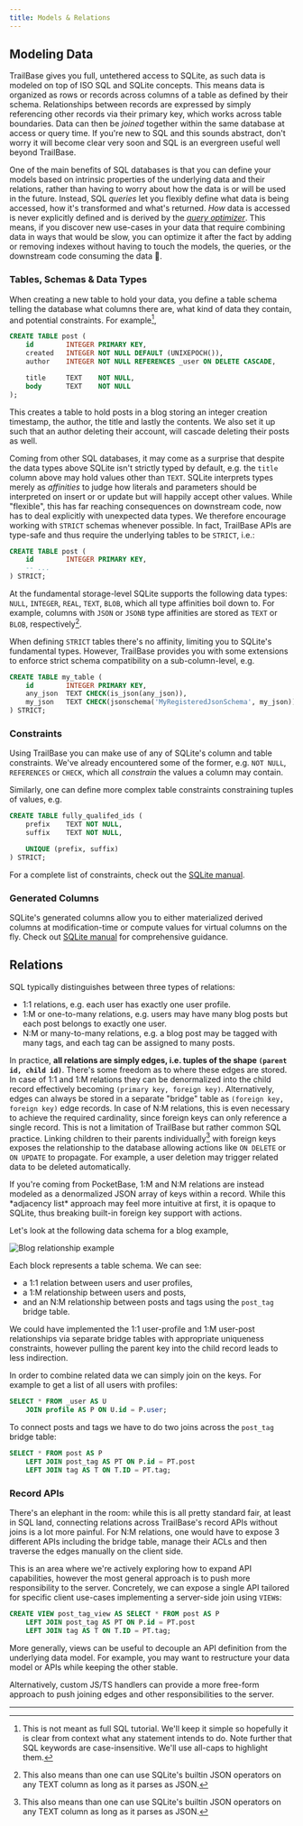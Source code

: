 ```yaml
---
title: Models & Relations
---
```




## Modeling Data

TrailBase gives you full, untethered access to SQLite, as such data is modeled
on top of ISO SQL and SQLite concepts.
This means data is organized as rows or records across columns of a table as
defined by their schema.
Relationships between records are expressed by simply referencing other records
via their primary key, which works across table boundaries.
Data can then be *joined* together within the same database at access or query
time.
If you're new to SQL and this sounds abstract, don't worry it will become clear
very soon and SQL is an evergreen useful well beyond TrailBase.

One of the main benefits of SQL databases is that you can define your models
based on intrinsic properties of the underlying data and their relations,
rather than having to worry about how the data is or will be used in the future.
Instead, SQL *queries* let you flexibly define what data is being accessed, how
it's transformed and what's returned.
*How* data is accessed is never explicitly defined and is derived by the
[*query optimizer*](https://sqlite.org/optoverview.html).
This means, if you discover new use-cases in your data that require combining
data in ways that would be slow, you can optimize it after the fact by adding
or removing indexes without having to touch the models, the queries, or the
downstream code consuming the data 🎉.

### Tables, Schemas & Data Types

When creating a new table to hold your data, you define a table schema telling
the database what columns there are, what kind of data they contain, and
potential constraints.
For example[^1],

```sql
CREATE TABLE post (
    id        INTEGER PRIMARY KEY,
    created   INTEGER NOT NULL DEFAULT (UNIXEPOCH()),
    author    INTEGER NOT NULL REFERENCES _user ON DELETE CASCADE,

    title     TEXT    NOT NULL,
    body      TEXT    NOT NULL
);
```

This creates a table to hold posts in a blog storing an integer creation
timestamp, the author, the title and lastly the contents.
We also set it up such that an author deleting their account, will cascade
deleting their posts as well.

Coming from other SQL databases, it may come as a surprise that despite the
data types above SQLite isn't strictly typed by default, e.g. the `title`
column above may hold values other than `TEXT`.
SQLite interprets types merely as *affinities* to judge how literals and
parameters should be interpreted on insert or or update but will happily accept
other values.
While "flexible", this has far reaching consequences on downstream code, now
has to deal explicitly with unexpected data types.
We therefore encourage working with `STRICT` schemas whenever possible.
In fact, TrailBase APIs are type-safe and thus require the underlying tables to
be `STRICT`, i.e.:

```sql {4}
CREATE TABLE post (
    id        INTEGER PRIMARY KEY,
    -- ...
) STRICT;
```

At the fundamental storage-level SQLite supports the following data types:
`NULL`, `INTEGER`, `REAL`, `TEXT`, `BLOB`, which all type affinities boil down
to.
For example, columns with `JSON` or `JSONB` type affinities are stored as
`TEXT` or `BLOB`, respectively[^2].

When defining `STRICT` tables there's no affinity, limiting you to SQLite's
fundamental types.
However, TrailBase provides you with some extensions to enforce strict schema
compatibility on a sub-column-level, e.g.

```sql {3-4}
CREATE TABLE my_table (
    id        INTEGER PRIMARY KEY,
    any_json  TEXT CHECK(is_json(any_json)),
    my_json   TEXT CHECK(jsonschema('MyRegisteredJsonSchema', my_json))
) STRICT;
```

### Constraints

Using TrailBase you can make use of any of SQLite's column and table
constraints.
We've already encountered some of the former, e.g. `NOT NULL`, `REFERENCES` or
`CHECK`, which all *constrain* the values a column may contain.

Similarly, one can define more complex table constraints constraining tuples of
values, e.g.

```sql {5}
CREATE TABLE fully_qualifed_ids (
    prefix    TEXT NOT NULL,
    suffix    TEXT NOT NULL,

    UNIQUE (prefix, suffix)
) STRICT;
```

For a complete list of constraints, check out the
[SQLite manual](https://www.sqlite.org/lang_createtable.html).

### Generated Columns

SQLite's generated columns allow you to either materialized derived columns at
modification-time or compute values for virtual columns on the fly. Check out
[SQLite manual](https://www.sqlite.org/lang_createtable.html) for comprehensive
guidance.


## Relations

SQL typically distinguishes between three types of relations:

* 1:1 relations, e.g. each user has exactly one user profile.
* 1:M or one-to-many relations, e.g. users may have many blog posts but each
  post belongs to exactly one user.
* N:M or many-to-many relations, e.g. a blog post may be tagged with many
  tags, and each tag can be assigned to many posts.

In practice, **all relations are simply edges, i.e. tuples of the shape
`(parent id, child id)`**.
There's some freedom as to where these edges are stored. In case of 1:1 and 1:M
relations they can be denormalized into the child record effectively becoming
`(primary key, foreign key)`.
Alternatively, edges can always be stored in a separate "bridge" table as
`(foreign key, foreign key)` edge records.
In case of N:M relations, this is even necessary to achieve the required
cardinality, since foreign keys can only reference a single record.
This is not a limitation of TrailBase but rather common SQL practice.
Linking children to their parents individually[^2] with foreign keys exposes
the relationship to the database allowing actions like `ON DELETE` or `ON
UPDATE` to propagate.
For example, a user deletion may trigger related data to be deleted
automatically.

<Aside type="note" title="PocketBase">
If you're coming from PocketBase, 1:M and N:M relations are instead modeled as
a denormalized JSON array of keys within a record.
While this *adjacency list* approach may feel more intuitive at first, it is
opaque to SQLite, thus breaking built-in foreign key support with actions.
</Aside>

Let's look at the following data schema for a blog example,

<div class="flex justify-center">
    <div class="max-w-[420px]">
      <Image src={foo} alt="Blog relationship example" />
    </div>
</div>

Each block represents a table schema. We can see:
* a 1:1 relation between users and user profiles,
* a 1:M relationship between users and posts,
* and an N:M relationship between posts and tags using the `post_tag` bridge table.

We could have implemented the 1:1 user-profile and 1:M user-post relationships
via separate bridge tables with appropriate uniqueness constraints, however
pulling the parent key into the child record leads to less indirection.

In order to combine related data we can simply join on the keys. For example to
get a list of all users with profiles:

```sql
SELECT * FROM _user AS U
    JOIN profile AS P ON U.id = P.user;
```

To connect posts and tags we have to do two joins across the `post_tag` bridge
table:

```sql
SELECT * FROM post AS P
    LEFT JOIN post_tag AS PT ON P.id = PT.post
    LEFT JOIN tag AS T ON T.ID = PT.tag;
```

### Record APIs

There's an elephant in the room: while this is all pretty standard fair, at
least in SQL land, connecting relations across TrailBase's record APIs without
joins is a lot more painful.
For N:M relations, one would have to expose 3 different APIs including the
bridge table, manage their ACLs and then traverse the edges manually on the
client side.

This is an area where we're actively exploring how to expand API capabilities,
however the most general approach is to push more responsibility to the
server.
Concretely, we can expose a single API tailored for specific client use-cases
implementing a server-side join using `VIEW`s:

```sql
CREATE VIEW post_tag_view AS SELECT * FROM post AS P
    LEFT JOIN post_tag AS PT ON P.id = PT.post
    LEFT JOIN tag AS T ON T.ID = PT.tag;
```

More generally, views can be useful to decouple an API definition from the
underlying data model.
For example, you may want to restructure your data model or APIs while keeping
the other stable.

Alternatively, custom JS/TS handlers can provide a more free-form approach to
push joining edges and other responsibilities to the server.

<div class="h-[50px]" />

---

[^1]:
    This is not meant as full SQL tutorial. We'll keep it simple so hopefully
    it is clear from context what any statement intends to do.
    Note further that SQL keywords are case-insensitive. We'll use all-caps to
    highlight them.

[^2]:
    This also means than one can use SQLite's builtin JSON operators on any
    TEXT column as long as it parses as JSON.

[^3]:
    Even feature rich SQL databases like Postgres
    [do not support foreign key arrays](https://commitfest.postgresql.org/17/1252/)
    natively and rely on separate relationship tables.
